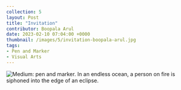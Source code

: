 ---
collection: 5
layout: Post
title: "Invitation"
contributor: Boopala Arul
date: 2023-02-10 07:04:00 +0000
thumbnail: /images/5/invitation-boopala-arul.jpg
tags: 
- Pen and Marker
- Visual Arts
---
<div class="center">
    <img src="/images/5/invitation-boopala-arul.jpg"
        alt="Medium: pen and marker. In an endless ocean, a person on fire is siphoned into the edge of an eclipse." />
</div>
